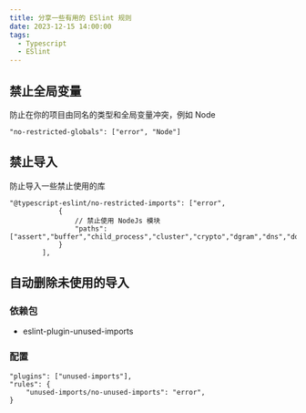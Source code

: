 ```yaml
---
title: 分享一些有用的 ESlint 规则
date: 2023-12-15 14:00:00
tags:
  - Typescript
  - ESlint
---
```


## 禁止全局变量

防止在你的项目由同名的类型和全局变量冲突，例如 Node

```.eslintrc
"no-restricted-globals": ["error", "Node"]
```

## 禁止导入

防止导入一些禁止使用的库

```.eslintrc
"@typescript-eslint/no-restricted-imports": ["error",
			{
				// 禁止使用 NodeJs 模块
				"paths": ["assert","buffer","child_process","cluster","crypto","dgram","dns","domain","events","freelist","fs","http","https","module","net","os","path","punycode","querystring","readline","repl","smalloc","stream","string_decoder","sys","timers","tls","tracing","tty","url","util","vm","zlib"]
			}
		],
```

## 自动删除未使用的导入

### 依赖包

- eslint-plugin-unused-imports

### 配置

```.eslintrc
"plugins": ["unused-imports"],
"rules": {
    "unused-imports/no-unused-imports": "error",
}
```
